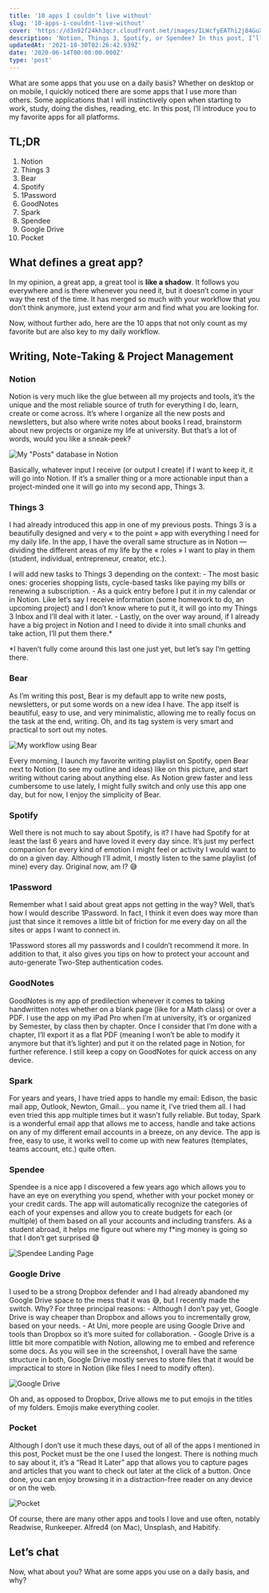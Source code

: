```yaml
---
title: '10 apps I couldn’t live without'
slug: '10-apps-i-couldnt-live-without'
cover: 'https://d3n92f24kh3qcr.cloudfront.net/images/ILWcfyEAThi2j84GuXf5.jpg'
description: 'Notion, Things 3, Spotify, or Spendee? In this post, I’ll introduce you to my favorite apps for all platforms.'
updatedAt: '2021-10-30T02:26:42.939Z'
date: '2020-06-14T00:00:00.000Z'
type: 'post'
---
```


What are some apps that you use on a daily basis? Whether on desktop or on mobile, I quickly noticed there are some apps that I use more than others. Some applications that I will instinctively open when starting to work, study, doing the dishes, reading, etc. In this post, I’ll introduce you to my favorite apps for all platforms.

## TL;DR

1. Notion
2. Things 3
3. Bear
4. Spotify
5. 1Password
6. GoodNotes
7. Spark
8. Spendee
9. Google Drive
10. Pocket

## What defines a great app?

In my opinion, a great app, a great tool is **like a shadow**. It follows you everywhere and is there whenever you need it, but it doesn’t come in your way the rest of the time. It has merged so much with your workflow that you don’t think anymore, just extend your arm and find what you are looking for.

Now, without further ado, here are the 10 apps that not only count as my favorite but are also key to my daily workflow.

## Writing, Note-Taking & Project Management

### Notion

Notion is very much like the glue between all my projects and tools, it’s the unique and the most reliable source of truth for everything I do, learn, create or come across. It’s where I organize all the new posts and newsletters, but also where write notes about books I read, brainstorm about new projects or organize my life at university. But that’s a lot of words, would you like a sneak-peek?

![My "Posts" database in Notion](https://d3n92f24kh3qcr.cloudfront.net/images/adGAOIOTIoIT2F8nbFQR.jpg)

Basically, whatever input I receive (or output I create) if I want to keep it, it will go into Notion. If it’s a smaller thing or a more actionable input than a project-minded one it will go into my second app, Things 3.

### Things 3

I had already introduced this app in one of my previous posts. Things 3 is a beautifully designed and very « to the point » app with everything I need for my daily life. In the app, I have the overall same structure as in Notion — dividing the different areas of my life by the « roles » I want to play in them (student, individual, entrepreneur, creator, etc.).

I will add new tasks to Things 3 depending on the context: - The most basic ones: groceries shopping lists, cycle-based tasks like paying my bills or renewing a subscription. - As a quick entry before I put it in my calendar or in Notion. Like let’s say I receive information (some homework to do, an upcoming project) and I don’t know where to put it, it will go into my Things 3 Inbox and I’ll deal with it later. - Lastly, on the over way around, if I already have a big project in Notion and I need to divide it into small chunks and take action, I’ll put them there.\*

\*I haven’t fully come around this last one just yet, but let’s say I’m getting there.

### Bear

As I’m writing this post, Bear is my default app to write new posts, newsletters, or put some words on a new idea I have. The app itself is beautiful, easy to use, and very minimalistic, allowing me to really focus on the task at the end, writing. Oh, and its tag system is very smart and practical to sort out my notes.

![My workflow using Bear](https://d3n92f24kh3qcr.cloudfront.net/images/brICNeddSbSzQxWBSlQo.jpg)

Every morning, I launch my favorite writing playlist on Spotify, open Bear next to Notion (to see my outline and ideas) like on this picture, and start writing without caring about anything else. As Notion grew faster and less cumbersome to use lately, I might fully switch and only use this app one day, but for now, I enjoy the simplicity of Bear.

### Spotify

Well there is not much to say about Spotify, is it? I have had Spotify for at least the last 6 years and have loved it every day since. It’s just my perfect companion for every kind of emotion I might feel or activity I would want to do on a given day. Although I’ll admit, I mostly listen to the same playlist (of mine) every day. Original now, am I? 😅

### 1Password

Remember what I said about great apps not getting in the way? Well, that’s how I would describe 1Password. In fact, I think it even does way more than just that since it removes a little bit of friction for me every day on all the sites or apps I want to connect in.

1Password stores all my passwords and I couldn’t recommend it more. In addition to that, it also gives you tips on how to protect your account and auto-generate Two-Step authentication codes.

### GoodNotes

GoodNotes is my app of predilection whenever it comes to taking handwritten notes whether on a blank page (like for a Math class) or over a PDF. I use the app on my iPad Pro when I’m at university, it’s or organized by Semester, by class then by chapter. Once I consider that I’m done with a chapter, I’ll export it as a flat PDF (meaning I won’t be able to modify it anymore but that it’s lighter) and put it on the related page in Notion, for further reference. I still keep a copy on GoodNotes for quick access on any device.

### Spark

For years and years, I have tried apps to handle my email: Edison, the basic mail app, Outlook, Newton, Gmail… you name it, I’ve tried them all. I had even tried this app multiple times but it wasn’t fully reliable. But today, Spark is a wonderful email app that allows me to access, handle and take actions on any of my different email accounts in a breeze, on any device. The app is free, easy to use, it works well to come up with new features (templates, teams account, etc.) quite often.

### Spendee

Spendee is a nice app I discovered a few years ago which allows you to have an eye on everything you spend, whether with your pocket money or your credit cards. The app will automatically recognize the categories of each of your expenses and allow you to create budgets for each (or multiple) of them based on all your accounts and including transfers. As a student abroad, it helps me figure out where my f\*ing money is going so that I don’t get surprised 😅

![Spendee Landing Page](https://d3n92f24kh3qcr.cloudfront.net/images/P4Jmh1fSFGnYzMKBYyvn.jpg)

### Google Drive

I used to be a strong Dropbox defender and I had already abandoned my Google Drive space to the mess that it was 😅, but I recently made the switch. Why? For three principal reasons: - Although I don’t pay yet, Google Drive is way cheaper than Dropbox and allows you to incrementally grow, based on your needs. - At Uni, more people are using Google Drive and tools than Dropbox so it’s more suited for collaboration. - Google Drive is a little bit more compatible with Notion, allowing me to embed and reference some docs. As you will see in the screenshot, I overall have the same structure in both, Google Drive mostly serves to store files that it would be impractical to store in Notion (like files I need to modify often).

![Google Drive](https://d3n92f24kh3qcr.cloudfront.net/images/N7GHGB34RlmBY9NDzkt0.jpg)

Oh and, as opposed to Dropbox, Drive allows me to put emojis in the titles of my folders. Emojis make everything cooler.

### Pocket

Although I don’t use it much these days, out of all of the apps I mentioned in this post, Pocket must be the one I used the longest. There is nothing much to say about it, it’s a “Read It Later” app that allows you to capture pages and articles that you want to check out later at the click of a button. Once done, you can enjoy browsing it in a distraction-free reader on any device or on the web.

![Pocket](https://d3n92f24kh3qcr.cloudfront.net/images/L6z9bmsaTwy8n5bBYPU2.jpg)

Of course, there are many other apps and tools I love and use often, notably Readwise, Runkeeper. Alfred4 (on Mac), Unsplash, and Habitify.

## Let’s chat

Now, what about you? What are some apps you use on a daily basis, and why?
